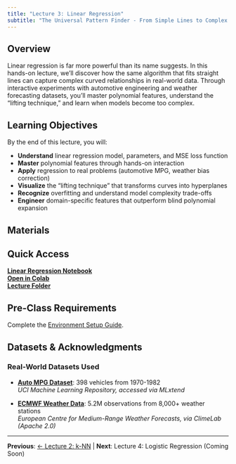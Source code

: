 ```yaml
---
title: "Lecture 3: Linear Regression"
subtitle: "The Universal Pattern Finder - From Simple Lines to Complex Curves"
---
```


## Overview

Linear regression is far more powerful than its name suggests. In this hands-on lecture, we'll discover how the same algorithm that fits straight lines can capture complex curved relationships in real-world data. Through interactive experiments with automotive engineering and weather forecasting datasets, you'll master polynomial features, understand the "lifting technique," and learn when models become too complex.

## Learning Objectives

By the end of this lecture, you will:

- **Understand** linear regression model, parameters, and MSE loss function
- **Master** polynomial features through hands-on interaction
- **Apply** regression to real problems (automotive MPG, weather bias correction)
- **Visualize** the "lifting technique" that transforms curves into hyperplanes
- **Recognize** overfitting and understand model complexity trade-offs
- **Engineer** domain-specific features that outperform blind polynomial expansion

## Materials

:::{.callout-tip}
## Quick Access
**[Linear Regression Notebook](https://github.com/jinming99/learn-ml-by-building/blob/main/Lecture%203%20Linear%20Regression/03-Linear-Regression.ipynb)**  
**[Open in Colab](https://colab.research.google.com/github/jinming99/learn-ml-by-building/blob/main/Lecture%203%20Linear%20Regression/03-Linear-Regression.ipynb)**  
**[Lecture Folder](https://github.com/jinming99/learn-ml-by-building/tree/main/Lecture%203%20Linear%20Regression)**
:::

:::{.callout-important collapse=false}
## Pre-Class Requirements
Complete the [Environment Setup Guide](https://github.com/jinming99/learn-ml-by-building/blob/main/Lecture%203%20Linear%20Regression/ENV_SETUP.md).
:::

## Datasets & Acknowledgments

### Real-World Datasets Used
- **[Auto MPG Dataset](https://archive.ics.uci.edu/ml/datasets/auto+mpg)**: 398 vehicles from 1970-1982  
  *UCI Machine Learning Repository, accessed via MLxtend*

- **[ECMWF Weather Data](https://www.ecmwf.int/)**: 5.2M observations from 8,000+ weather stations  
  *European Centre for Medium-Range Weather Forecasts, via ClimeLab (Apache 2.0)*

---

**Previous**: [← Lecture 2: k-NN](02-knn.qmd) | **Next**: Lecture 4: Logistic Regression (Coming Soon)